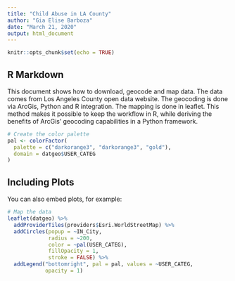 ```yaml
---
title: "Child Abuse in LA County"
author: "Gia Elise Barboza"
date: "March 21, 2020"
output: html_document
---
```


```r
knitr::opts_chunk$set(echo = TRUE)
```

## R Markdown

This document shows how to download, geocode and map data. The data comes from Los Angeles County open data website. The geocoding is done via ArcGis, Python and R integration. The mapping is done in leaflet. This method makes it possible to keep the workflow in R, while deriving the benefits of ArcGis' geocoding capabilities in a Python framework.

```r
# Create the color palette
pal <- colorFactor(
  palette = c("darkorange3", "darkorange3", "gold"),
  domain = datgeo$USER_CATEG
)
```

## Including Plots

You can also embed plots, for example:

```r
# Map the data
leaflet(datgeo) %>%
  addProviderTiles(providers$Esri.WorldStreetMap) %>%
  addCircles(popup = ~IN_City, 
             radius = ~200,
             color = ~pal(USER_CATEG),
             fillOpacity = 1, 
             stroke = FALSE) %>%
  addLegend("bottomright", pal = pal, values = ~USER_CATEG,
            opacity = 1)
```


